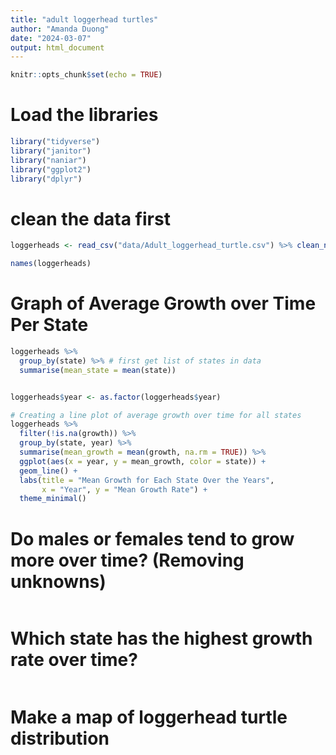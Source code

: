 ```yaml
---
title: "adult loggerhead turtles"
author: "Amanda Duong"
date: "2024-03-07"
output: html_document
---
```


```r
knitr::opts_chunk$set(echo = TRUE)
```
# Load the libraries
```r
library("tidyverse")
library("janitor")
library("naniar")
library("ggplot2")
library("dplyr")
```

# clean the data first
```r
loggerheads <- read_csv("data/Adult_loggerhead_turtle.csv") %>% clean_names()
```
```r
names(loggerheads)
```
# Graph of Average Growth over Time Per State
```r
loggerheads %>%
  group_by(state) %>% # first get list of states in data
  summarise(mean_state = mean(state))
```
```r

```

```r
loggerheads$year <- as.factor(loggerheads$year)

# Creating a line plot of average growth over time for all states
loggerheads %>%
  filter(!is.na(growth)) %>%
  group_by(state, year) %>%
  summarise(mean_growth = mean(growth, na.rm = TRUE)) %>%
  ggplot(aes(x = year, y = mean_growth, color = state)) +
  geom_line() +
  labs(title = "Mean Growth for Each State Over the Years",
       x = "Year", y = "Mean Growth Rate") +
  theme_minimal()
```
# Do males or females tend to grow more over time? (Removing unknowns)
```r

```
# Which state has the highest growth rate over time?
```r

```
# Make a map of loggerhead turtle distribution

